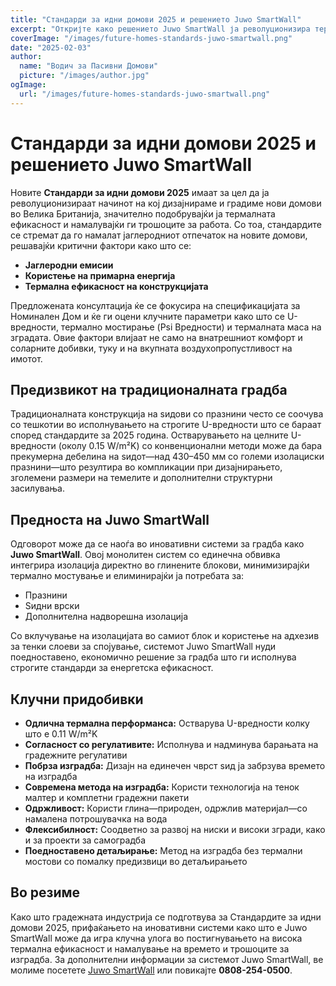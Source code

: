 ```yaml
---
title: "Стандарди за идни домови 2025 и решението Juwo SmartWall"
excerpt: "Откријте како решението Juwo SmartWall ја револуционизира термалната ефикасност и градежните стандарди за идни домови."
coverImage: "/images/future-homes-standards-juwo-smartwall.png"
date: "2025-02-03"
author:
  name: "Водич за Пасивни Домови"
  picture: "/images/author.jpg"
ogImage:
  url: "/images/future-homes-standards-juwo-smartwall.png"
---
```


# Стандарди за идни домови 2025 и решението Juwo SmartWall

Новите **Стандарди за идни домови 2025** имаат за цел да ја револуционизираат начинот на кој дизајнираме и градиме нови домови во Велика Британија, значително подобрувајќи ја термалната ефикасност и намалувајќи ги трошоците за работа. Со тоа, стандардите се стремат да го намалат јаглеродниот отпечаток на новите домови, решавајќи критични фактори како што се:

- **Јаглеродни емисии**
- **Користење на примарна енергија**
- **Термална ефикасност на конструкцијата**

Предложената консултација ќе се фокусира на спецификацијата за Номинален Дом и ќе ги оцени клучните параметри како што се U-вредности, термално мостирање (Psi Вредности) и термалната маса на зградата. Овие фактори влијаат не само на внатрешниот комфорт и соларните добивки, туку и на вкупната воздухопропустливост на имотот.

## Предизвикот на традиционалната градба

Традиционалната конструкција на ѕидови со празнини често се соочува со тешкотии во исполнувањето на строгите U-вредности што се бараат според стандардите за 2025 година. Остварувањето на целните U-вредности (околу 0.15 W/m²K) со конвенционални методи може да бара прекумерна дебелина на ѕидот—над 430–450 мм со големи изолациски празнини—што резултира во компликации при дизајнирањето, зголемени размери на темелите и дополнителни структурни засилувања.

## Предноста на Juwo SmartWall

Одговорот може да се наоѓа во иновативни системи за градба како **Juwo SmartWall**. Овој монолитен систем со единечна обвивка интегрира изолација директно во глинените блокови, минимизирајќи термално мостување и елиминирајќи ја потребата за:

- Празнини
- Ѕидни врски
- Дополнителна надворешна изолација

Со вклучување на изолацијата во самиот блок и користење на адхезив за тенки слоеви за спојување, системот Juwo SmartWall нуди поедноставено, економично решение за градба што ги исполнува строгите стандарди за енергетска ефикасност.

## Клучни придобивки

- **Одлична термална перформанса:** Остварува U-вредности колку што е 0.11 W/m²K
- **Согласност со регулативите:** Исполнува и надминува барањата на градежните регулативи
- **Побрза изградба:** Дизајн на единечен чврст ѕид ја забрзува времето на изградба
- **Современа метода на изградба:** Користи технологија на тенок малтер и комплетни градежни пакети
- **Одржливост:** Користи глина—природен, одржлив материјал—со намалена потрошувачка на вода
- **Флексибилност:** Соодветно за развој на ниски и високи згради, како и за проекти за самоградба
- **Поедноставено детаљирање:** Метод на изградба без термални мостови со помалку предизвици во детаљирањето

## Во резиме

Како што градежната индустрија се подготвува за Стандардите за идни домови 2025, прифаќањето на иновативни системи како што е Juwo SmartWall може да игра клучна улога во постигнувањето на висока термална ефикасност и намалување на времето и трошоците за изградба. За дополнителни информации за системот Juwo SmartWall, ве молиме посетете [Juwo SmartWall](http://www.Juwo-SmartWall.co.uk) или повикајте **0808-254-0500**.